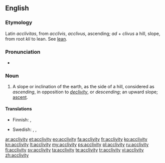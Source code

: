 ==English==

===Etymology===
Latin ''acclivitas'', from ''acclivis'', ''acclivus'', ascending; ''ad'' + ''clivus'' a hill, slope, from root ''kli'' to lean. See [[lean]].

===Pronunciation===
* {{IPA|/əˈklɪvɪtɪ/}}

===Noun===
{{en-noun|acclivit|ies}}

# A slope or inclination of the earth, as the side of a hill, considered as ''ascending'', in opposition to ''[[declivity]]'', or ''descending''; an upward slope; [[ascent]].

====Translations====
{{trans-top|upward slope}}
* Finnish: {{t-|fi|ylämäki}}, {{t+|fi|nousu}}
{{trans-mid}}
* Swedish: {{t|sv|sluttning}}, {{t|sv|stigning}}, {{t|sv|stigning}}
{{trans-bottom}}

[[ar:acclivity]]
[[et:acclivity]]
[[eo:acclivity]]
[[fa:acclivity]]
[[fr:acclivity]]
[[ko:acclivity]]
[[kn:acclivity]]
[[lt:acclivity]]
[[my:acclivity]]
[[ps:acclivity]]
[[pl:acclivity]]
[[ru:acclivity]]
[[fi:acclivity]]
[[sv:acclivity]]
[[ta:acclivity]]
[[te:acclivity]]
[[tr:acclivity]]
[[vi:acclivity]]
[[zh:acclivity]]